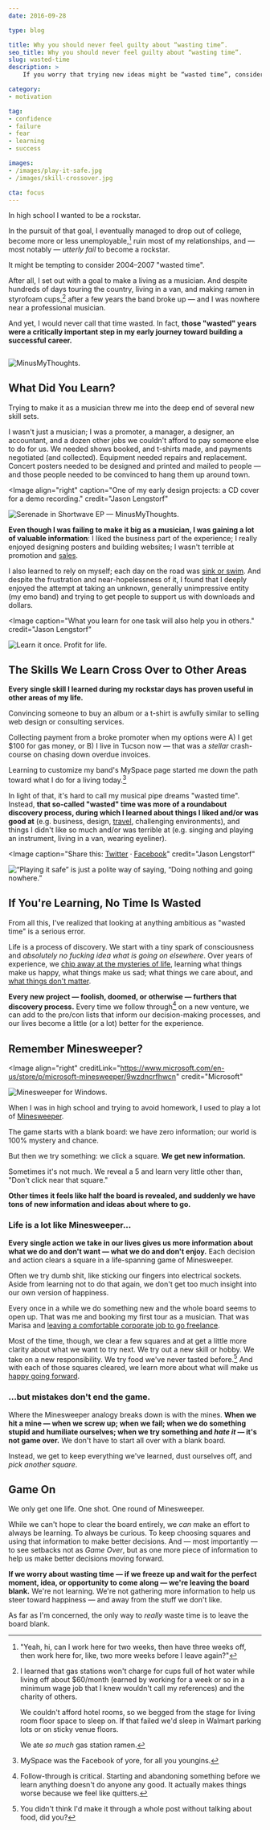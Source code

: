 ```yaml
---
date: 2016-09-28

type: blog

title: Why you should never feel guilty about “wasting time”.
seo_title: Why you should never feel guilty about “wasting time”.
slug: wasted-time
description: >
    If you worry that trying new ideas might be “wasted time”, consider this: I lived in a van and wore eyeliner for two years — and I owe my career to it.

category:
- motivation

tag:
- confidence
- failure
- fear
- learning
- success

images:
- /images/play-it-safe.jpg
- /images/skill-crossover.jpg

cta: focus
---
```



In high school I wanted to be a rockstar.

In the pursuit of that goal, I eventually managed to drop out of college, become
more or less unemployable,[^unemployable] ruin most of my relationships, and —
most notably — _utterly fail_ to become a rockstar.

[^unemployable]:
    "Yeah, hi, can I work here for two weeks, then have three weeks off, then work here for, like, two more weeks before I leave again?"

It might be tempting to consider 2004–2007 "wasted time".

After all, I set out with a goal to make a living as a musician. And despite
hundreds of days touring the country, living in a van, and making ramen in
styrofoam cups,[^broke] after a few years the band broke up — and I was nowhere
near a professional musician.

[^broke]:
    I learned that gas stations won't charge for cups full of hot water while living off about $60/month (earned by working for a week or so in a minimum wage job that I knew wouldn't call my references) and the charity of others.

    We couldn't afford hotel rooms, so we begged from the stage for living room floor space to sleep on. If that failed we'd sleep in Walmart parking lots or on sticky venue floors.

    We ate _so much_ gas station ramen.

And yet, I would never call that time wasted. In fact, **those "wasted" years
were a critically important step in my early journey toward building a
successful career.**

<Image creditLink="http://tysonvick.com" credit="Tyson Vick">

  ![MinusMyThoughts.](images/minusmythoughts.jpg)

</Image>

## What Did You Learn?

Trying to make it as a musician threw me into the deep end of several new skill
sets.

I wasn't just a musician; I was a promoter, a manager, a designer, an
accountant, and a dozen other jobs we couldn't afford to pay someone else to do
for us. We needed shows booked, and t-shirts made, and payments negotiated (and
collected). Equipment needed repairs and replacement. Concert posters needed to
be designed and printed and mailed to people — and those people needed to be
convinced to hang them up around town.

<Image
  align="right"
  caption="One of my early design projects: a CD cover for a demo recording."
  credit="Jason Lengstorf"
>

  ![Serenade in Shortwave EP — MinusMyThoughts.](images/serenade-in-shortwave.jpg)

</Image>

**Even though I was failing to make it big as a musician, I was gaining a lot of
valuable information**: I liked the business part of the experience; I really
enjoyed designing posters and building websites; I wasn't terrible at promotion
and [sales](/how-to-sell-without-selling).

I also learned to rely on myself; each day on the road was [sink or swim](/set-yourself-on-fire). And despite the frustration and
near-hopelessness of it, I found that I deeply enjoyed the attempt at taking an
unknown, generally unimpressive entity (my emo band) and trying to get people to
support us with downloads and dollars.

<Image
  caption="What you learn for one task will also help you in others."
  credit="Jason Lengstorf"
>

  ![Learn it once. Profit for life.](images/skill-crossover.jpg)

</Image>

## The Skills We Learn Cross Over to Other Areas

**Every single skill I learned during my rockstar days has proven useful in
other areas of my life.**

Convincing someone to buy an album or a t-shirt is awfully similar to selling
web design or consulting services.

Collecting payment from a broke promoter when my options were A) I get $100 for
gas money, or B) I live in Tucson now — that was a _stellar_ crash-course on
chasing down overdue invoices.

Learning to customize my band's MySpace page started me down the path toward
what I do for a living today.[^myspace]

[^myspace]:
    MySpace was the Facebook of yore, for all you youngins.

In light of that, it's hard to call my musical pipe dreams "wasted time".
Instead, **that so-called "wasted" time was more of a roundabout discovery
process, during which I learned about things I liked and/or was good at** (e.g.
business, design, [travel](/remote-work-travel), challenging
environments), and things I didn't like so much and/or was terrible at (e.g.
singing and playing an instrument, living in a van, wearing eyeliner).

<Image
  caption="Share this: <a href='https://twitter.com/intent/retweet?tweet_id=781215427997290496'>Twitter</a> · <a href='https://www.facebook.com/jlengstorf/photos/a.171796939556882.41687.107496345986942/1103492916387275/?type=3&theater'>Facebook</a>"
  credit="Jason Lengstorf"
>

  ![“Playing it safe” is just a polite way of saying, “Doing nothing and going nowhere.”](images/play-it-safe.jpg)

</Image>

## If You're Learning, No Time Is Wasted

From all this, I've realized that looking at anything ambitious as "wasted time"
is a serious error.

Life is a process of discovery. We start with a tiny spark of consciousness and
_absolutely no fucking idea what is going on elsewhere_. Over years of
experience, we [chip away at the mysteries of life](/growing-up-vs-growing-older), learning what things make us happy, what
things make us sad; what things we care about, and [what things don't
matter](/taste-doesnt-matter).

**Every new project — foolish, doomed, or otherwise — furthers that discovery
process.** Every time we follow through[^follow-through] on a new venture, we
can add to the pro/con lists that inform our decision-making processes, and our
lives become a little (or a lot) better for the experience.

[^follow-through]: Follow-through is critical. Starting and abandoning something before we learn anything doesn't do anyone any good. It actually makes things worse because we feel like quitters.

## Remember Minesweeper?

<Image
  align="right"
  creditLink="https://www.microsoft.com/en-us/store/p/microsoft-minesweeper/9wzdncrfhwcn"
  credit="Microsoft"
>

  ![Minesweeper for Windows.](images/minesweeper.jpg)

</Image>

When I was in high school and trying to avoid homework, I used to play a lot of
[Minesweeper](https://www.microsoft.com/en-us/store/p/microsoft-minesweeper/9wzdncrfhwcn).

The game starts with a blank board: we have zero information; our world is 100%
mystery and chance.

But then we try something: we click a square. **We get new information.**

Sometimes it's not much. We reveal a 5 and learn very little other than, "Don't
click near that square."

**Other times it feels like half the board is revealed, and suddenly we have
tons of new information and ideas about where to go.**

### Life is a lot like Minesweeper...

**Every single action we take in our lives gives us more information about what
we do and don't want — what we do and don't enjoy.** Each decision and action
clears a square in a life-spanning game of Minesweeper.

Often we try dumb shit, like sticking our fingers into electrical sockets. Aside
from learning not to do that again, we don't get too much insight into our own
version of happiness.

Every once in a while we do something new and the whole board seems to open up.
That was me and booking my first tour as a musician. That was Marisa and
[leaving a comfortable corporate job to go freelance](http://thenuschool.com/how-to-get-over-fear/).

Most of the time, though, we clear a few squares and at get a little more
clarity about what we want to try next. We try out a new skill or hobby. We take
on a new responsibility. We try food we've never tasted before.[^food-reference]
And with each of those squares cleared, we learn more about what will make us
[happy going forward](/finding-happiness).

[^food-reference]:
    You didn't think I'd make it through a whole post without talking about food, did you?

### ...but mistakes don't end the game.

Where the Minesweeper analogy breaks down is with the mines. **When we hit a
mine — when we screw up; when we fail; when we do something stupid and humiliate
ourselves; when we try something and _hate it_ — it's not game over.** We don't
have to start all over with a blank board.

Instead, we get to keep everything we've learned, dust ourselves off, and _pick
another square_.

## Game On

We only get one life. One shot. One round of Minesweeper.

While we can't hope to clear the board entirely, we _can_ make an effort to
always be learning. To always be curious. To keep choosing squares and using
that information to make better decisions. And — most importantly — to see
setbacks not as _Game Over_, but as one more piece of information to help us
make better decisions moving forward.

**If we worry about wasting time — if we freeze up and wait for the perfect
moment, idea, or opportunity to come along — we're leaving the board blank.**
We're not learning. We're not gathering more information to help us steer toward
happiness — and away from the stuff we don't like.

As far as I'm concerned, the only way to _really_ waste time is to leave the
board blank.
